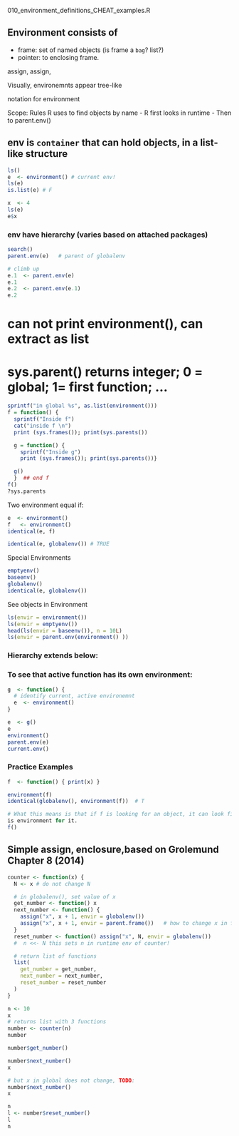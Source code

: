 010_environment_definitions_CHEAT_examples.R

## Environment consists of
  - frame:  set of named objects (is frame a `bag`? list?)
  - pointer:  to enclosing frame.

assign, assign, 

Visually, environemnts appear tree-like

<e> notation for environment

Scope: Rules R uses to find objects by name
  - R first looks in runtime <e>
  - Then to parent.env()

## env is `container` that can hold objects, in a list-like structure
```r
ls()
e  <- environment() # current env!
ls(e)
is.list(e) # F
```
```r
x  <- 4
ls(e)
e$x
```

### env have hierarchy (varies based on attached packages)
```r
search()
parent.env(e)   # parent of globalenv

# climb up
e.1  <- parent.env(e)
e.1
e.2  <- parent.env(e.1)
e.2
```

# can not print environment(), can extract as list
# sys.parent() returns integer; 0 = global; 1= first function; ...
```r
sprintf("in global %s", as.list(environment()))
f = function() {
  sprintf("Inside f")
  cat("inside f \n")
  print (sys.frames()); print(sys.parents())

  g = function() {
    sprintf("Inside g")
    print (sys.frames()); print(sys.parents())}

  g()
  }  ## end f
f()
?sys.parents
```

Two environment equal if:
```r
e  <- environment()
f   <- environment()
identical(e, f)

identical(e, globalenv()) # TRUE
```

Special Environments
```r
emptyenv()
baseenv()
globalenv()
identical(e, globalenv())

```

See objects in Environment
```r
ls(envir = environment())
ls(envir = emptyenv())
head(ls(envir = baseenv()), n = 10L)
ls(envir = parent.env(environment() ))
```

### Hierarchy extends below:
###  To see that active function has its own environment:
```r

g  <- function() {
  # identify current, active environemnt
  e  <- environment()
}

e  <- g()
e
environment()
parent.env(e)
current.env()
```
### Practice Examples
```r
f  <- function() { print(x) }

environment(f)
identical(globalenv(), environment(f))  # T

# What this means is that if f is looking for an object, it can look find it
is environment for it.
f()

```
## Simple assign, enclosure,based on Grolemund Chapter 8 (2014)
```r
counter <- function(x) {
  N <- x # do not change N

  # in globalenv(), set value of x 
  get_number <- function() x
  next_number <- function() {
    assign("x", x + 1, envir = globalenv())
    assign("x", x + 1, envir = parent.frame())   # how to change x in fct counter?
  }
  reset_number <- function() assign("x", N, envir = globalenv())
  #  n <<- N this sets n in runtime env of counter!

  # return list of functions 
  list(
    get_number = get_number,
    next_number = next_number,
    reset_number = reset_number
  )
}

n <- 10
x
# returns list with 3 functions
number <- counter(n)
number

number$get_number()

number$next_number()
x

# but x in global does not change, TODO:
number$next_number()
x

n
l <- number$reset_number()
l
n
```
